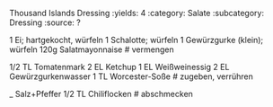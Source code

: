 Thousand Islands Dressing
:yields: 4
:category: Salate
:subcategory: Dressing
:source: ?

1 Ei; hartgekocht, würfeln
1 Schalotte; würfeln
1 Gewürzgurke (klein); würfeln
120g Salatmayonnaise
# vermengen

1/2 TL Tomatenmark
2 EL Ketchup
1 EL Weißweinessig
2 EL Gewürzgurkenwasser
1 TL Worcester-Soße
# zugeben, verrühren

_ Salz+Pfeffer
1/2 TL Chiliflocken
# abschmecken

